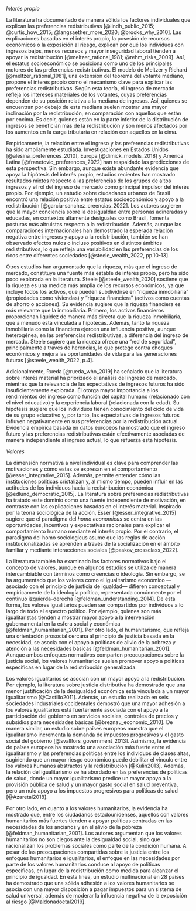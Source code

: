 *Interés propio*

La literatura ha documentado de manera sólida los factores individuales que explican las preferencias redistributivas [@lindh_public_2015; @curtis_how_2015; @langsaether_more_2020; @brooks_why_2010]. Las explicaciones basadas en el interés propio, la posesión de recursos económicos o la exposición al riesgo, explican por qué los individuos con ingresos bajos, menos recursos y mayor inseguridad laboral tienden a apoyar la redistribución [@meltzer_rational_1981; @rehm_risks_2009]. Así, el estatus socioeconómico se posiciona como uno de los principales motores de las preferencias redistributivas. El modelo de Meltzer y Richard [@meltzer_rational_1981], una extensión del teorema del votante mediano, propone el interés propio como el mecanismo clave para explicar las preferencias redistributivas. Según esta teoría, el ingreso de mercado refleja los intereses materiales de los votantes, cuyas preferencias dependen de su posición relativa a la mediana de ingresos. Así, quienes se encuentran por debajo de esta mediana suelen mostrar una mayor inclinación por la redistribución, en comparación con aquellos que están por encima. Es decir, quienes están en la parte inferior de la distribución de ingresos se benefician más de la redistribución y son menos afectados por los aumentos en la carga tributaria en relación con aquellos en la cima.

Empíricamente, la relación entre el ingreso y las preferencias redistributivas ha sido ampliamente estudiada. Investigaciones en Estados Unidos [@alesina_preferences_2010], Europa [@dimick_models_2018] y América Latina [@franetovic_preferences_2022] han respaldado las predicciones de esta perspectiva. Sin embargo, aunque existe abundante evidencia que apoya la hipótesis del interés propio, estudios recientes han mostrado resultados mixtos respecto a las preferencias de los grupos de altos ingresos y el rol del ingreso de mercado como principal impulsor del interés propio. Por ejemplo, un estudio sobre ciudadanos urbanos de Brasil encontró una relación positiva entre estatus socioeconómico y apoyo a la redistribución [@garcia-sanchez_creencias_2022]. Los autores sugieren que la mayor conciencia sobre la desigualdad entre personas adineradas y educadas, en contextos altamente desiguales como Brasil, fomenta posturas más altruistas respecto a la redistribución. Además, aunque las comparaciones internacionales han demostrado la esperada relación negativa entre ingresos y apoyo a la redistribución, también se han observado efectos nulos o incluso positivos en distintos ámbitos redistributivos, lo que refleja una variabilidad en las preferencias de los ricos entre diferentes sociedades [@steele_wealth_2022, pp.10-13].

Otros estudios han argumentado que la riqueza, más que el ingreso de mercado, constituye una fuente más estable de interés propio, pero ha sido poco explorada en la literatura. Steele [@steele_wealth_2020] sostiene que la riqueza es una medida más amplia de los recursos económicos, ya que incluye todos los activos, que pueden subdividirse en "riqueza inmobiliaria" (propiedades como viviendas) y "riqueza financiera" (activos como cuentas de ahorro o acciones). Su evidencia sugiere que la riqueza financiera es más relevante que la inmobiliaria. Primero, los activos financieros proporcionan liquidez de manera más directa que la riqueza inmobiliaria, que a menudo está vinculada a hipotecas. Además, tanto la riqueza inmobiliaria como la financiera ejercen una influencia positiva, aunque heterogénea, en las preferencias redistributivas, a diferencia del ingreso de mercado. Steele sugiere que la riqueza ofrece una "red de seguridad", principalmente a través de herencias, lo que protege contra choques económicos y mejora las oportunidades de vida para las generaciones futuras [@steele_wealth_2022, p.4].

Adicionalmente, Rueda [@rueda_who_2019] ha señalado que la literatura sobre interés material ha priorizado el análisis del ingreso de mercado, mientras que la relevancia de las expectativas de ingresos futuros ha sido insuficientemente explorada. Él otorga mayor importancia a los rendimientos del ingreso como función del capital humano (relacionado con el nivel educativo) y la experiencia laboral (relacionada con la edad). Su hipótesis sugiere que los individuos tienen conocimiento del ciclo de vida de su grupo educativo y, por tanto, las expectativas de ingresos futuros influyen negativamente en sus preferencias por la redistribución actual. Evidencia empírica basada en datos europeos ha mostrado que el ingreso futuro y las preferencias redistributivas están efectivamente asociadas de manera independiente al ingreso actual, lo que refuerza esta hipótesis.

*Valores*

La dimensión normativa a nivel individual es clave para comprender las motivaciones y cómo estas se expresan en el comportamiento [@esser_integrative_2015]. Además, permite entender cómo las instituciones políticas cristalizan y, al mismo tiempo, pueden influir en las actitudes de los individuos hacia la redistribución económica [@edlund_democratic_2015]. La literatura sobre preferencias redistributivas ha tratado este dominio como una fuente independiente de motivación, en contraste con las explicaciones basadas en el interés material. Inspirado por la teoría sociológica de la acción, Esser [@esser_integrative_2015] sugiere que el paradigma del *homo economicus* se centra en las oportunidades, incentivos y expectativas racionales para explicar el comportamiento humano mediante el interés propio. Por el contrario, el paradigma del homo sociologicus asume que las reglas de acción institucionalizadas se aprenden a través de la socialización en el ámbito familiar y mediante interacciones sociales [@paskov_crossclass_2022].

La literatura también ha examinado los factores normativos bajo el concepto de valores, aunque en algunos estudios se utiliza de manera intercambiable con términos como creencias o ideología. Sin embargo, se ha argumentado que los valores como el igualitarismo económico —asociado con el principio de justicia de igualdad— difieren conceptual y empíricamente de la ideología política, representada comúnmente por el continuo izquierda-derecha [@feldman_understanding_2014]. De esta forma, los valores igualitarios pueden ser compartidos por individuos a lo largo de todo el espectro político. Por ejemplo, quienes son más igualitaristas tienden a mostrar mayor apoyo a la intervención gubernamental en la esfera social y económica [@feldman_humanitarian_2001]. Por otro lado, el humanitarismo, que refleja una orientación prosocial cercana al principio de justicia basada en la necesidad, se asocia con el apoyo a políticas de alivio de la pobreza y atención a las necesidades básicas [@feldman_humanitarian_2001]. Aunque ambos enfoques normativos comparten preocupaciones sobre la justicia social, los valores humanitarios suelen promover apoyo a políticas específicas en lugar de la redistribución generalizada. 

Los valores igualitarios se asocian con un mayor apoyo a la redistribución. Por ejemplo, la literatura sobre justicia distributiva ha demostrado que una menor justificación de la desigualdad económica está vinculada a un mayor igualitarismo [@Castillo2011]. Además, un estudio realizado en seis sociedades industriales occidentales demostró que una mayor adhesión a los valores igualitarios está fuertemente asociada con el apoyo a la participación del gobierno en servicios sociales, controles de precios y subsidios para necesidades básicas [@breznau_economic_2010]. De manera similar, un estudio sobre países europeos muestra que el igualitarismo incrementa la demanda de impuestos progresivos y el gasto social del gobierno [@svallfors_government_2013]. Asimismo, la evidencia de países europeos ha mostrado una asociación más fuerte entre el igualitarismo y las preferencias políticas entre los individuos de clases altas, sugiriendo que un mayor riesgo económico puede debilitar el vínculo entre los valores humanos abstractos y la redistribución [@Kulin2013]. Además, la relación del igualitarismo se ha abordado en las preferencias de políticas de salud, donde un mayor igualitarismo predice un mayor apoyo a la provisión pública de salud y un mayor gasto social en salud preventiva, pero un nulo apoyo a los impuestos progresivos para políticas de salud [@Azaretal2018].

Por otro lado, en cuanto a los valores humanitarios, la evidencia ha mostrado que, entre los ciudadanos estadounidenses, aquellos con valores humanitarios más fuertes tienden a apoyar políticas centradas en las necesidades de los ancianos y en el alivio de la pobreza [@feldman_humanitarian_2001]. Los autores argumentan que los valores humanitarios no son ciegos ante la desigualdad social, sino que racionalizan los problemas sociales como parte de la condición humana. A pesar de las preocupaciones compartidas sobre la justicia entre los enfoques humanitarios e igualitarios, el enfoque en las necesidades por parte de los valores humanitarios conduce al apoyo de políticas específicas, en lugar de la redistribución como medida para alcanzar el principio de igualdad. En esta línea, un estudio multinacional en 28 países ha demostrado que una sólida adhesión a los valores humanitarios se asocia con una mayor disposición a pagar impuestos para un sistema de salud universal, además de moderar la influencia negativa de la exposición al riesgo [@Maldonadoetal2019].
